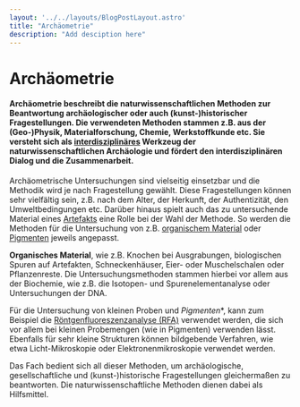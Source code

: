 ```yaml
---
layout: '../../layouts/BlogPostLayout.astro'
title: "Archäometrie"
description: "Add desciption here"
---
```


# Archäometrie

#### Archäometrie beschreibt die naturwissenschaftlichen Methoden zur Beantwortung archäologischer oder auch (kunst-)historischer Fragestellungen. Die verwendeten Methoden stammen z.B. aus der (Geo-)Physik, Materialforschung, Chemie, Werkstoffkunde etc. Sie versteht sich als <a href='/posts/Transdiciplinary/'>interdisziplinäres</a> Werkzeug der naturwissenschaftlichen Archäologie und fördert den interdisziplinären Dialog und die Zusammenarbeit.

Archäometrische Untersuchungen sind vielseitig einsetzbar und die Methodik wird je nach Fragestellung gewählt. Diese Fragestellungen können sehr vielfältig sein, z.B. nach dem Alter, der Herkunft, der Authentizität, den Umweltbedingungen etc. Darüber hinaus spielt auch das zu untersuchende Material eines <a href="/keywords/Artefacts/">Artefakts</a> eine Rolle bei der Wahl der Methode. So werden die Methoden für die Untersuchung von z.B. <a href="/keywords/Xray-organic-matter/">organischem Material</a> oder <a href="/keywords/Pigments/">Pigmenten</a> jeweils angepasst.

**Organisches Material**, wie z.B. Knochen bei Ausgrabungen, biologischen Spuren auf Artefakten, Schneckenhäuser, Eier- oder Muschelschalen oder Pflanzenreste. Die Untersuchungsmethoden stammen hierbei vor allem aus der Biochemie, wie z.B. die Isotopen- und Spurenelementanalyse oder Untersuchungen der DNA. 

Für die Untersuchung von kleinen Proben und *Pigmenten**, kann zum Beispiel die <a href="/posts/XRF/">Röntgenfluoreszenzanalyse (RFA)</a> verwendet werden, die sich vor allem bei kleinen Probemengen (wie in Pigmenten) verwenden lässt. Ebenfalls für sehr kleine Strukturen können bildgebende Verfahren, wie etwa Licht-Mikroskopie oder Elektronenmikroskopie verwendet werden.

Das Fach bedient sich all dieser Methoden, um archäologische, gesellschaftliche und (kunst-)historische Fragestellungen gleichermaßen zu beantworten. Die naturwissenschaftliche Methoden dienen dabei als Hilfsmittel. 